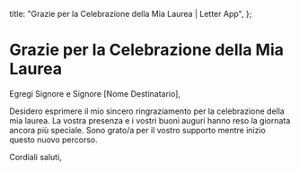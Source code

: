   title: "Grazie per la Celebrazione della Mia Laurea | Letter App",
};

# Grazie per la Celebrazione della Mia Laurea

Egregi Signore e Signore [Nome Destinatario],

Desidero esprimere il mio sincero ringraziamento per la celebrazione della mia laurea. La vostra presenza e i vostri buoni auguri hanno reso la giornata ancora più speciale. Sono grato/a per il vostro supporto mentre inizio questo nuovo percorso.

Cordiali saluti,
